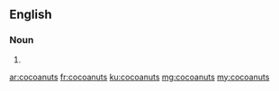 ==English==

===Noun===
{{head|en|plural}}

# {{plural of|cocoanut|lang=en}}

[[ar:cocoanuts]]
[[fr:cocoanuts]]
[[ku:cocoanuts]]
[[mg:cocoanuts]]
[[my:cocoanuts]]